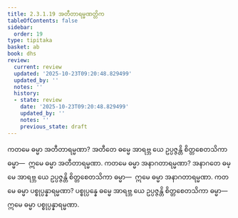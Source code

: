 ```yaml
---
title: 2.3.1.19 အတီတာရမ္မဏတ္တိက
tableOfContents: false
sidebar:
  order: 19
type: tipitaka
basket: ab
book: dhs
review:
  current: review
  updated: '2025-10-23T09:20:48.829499'
  updated_by: ''
  notes: ''
  history:
  - state: review
    date: '2025-10-23T09:20:48.829499'
    updated_by: ''
    notes: ''
    previous_state: draft
---
```



<ReviewStatus review={frontmatter.review} showDetails={true} />

<HypothesisAnnotation frontmatter={frontmatter} />

<DynamicBreadcrumb />

<Division number="1047" book="dhs" e="ch" v="29" p="213">

<Paragraph number="1712" book="dhs">
ကတမေ ဓမ္မာ အတီတာရမ္မဏာ? အတီတေ ဓမ္မေ အာရဗ္ဘ ယေ ဥပ္ပဇ္ဇန္တိ စိတ္တစေတသိကာ ဓမ္မာ—  ဣမေ ဓမ္မာ အတီတာရမ္မဏာ.
</Paragraph>

</Division>
<Division number="1048" book="dhs" e="ch" v="29" p="213">

<Paragraph number="1713" book="dhs">
ကတမေ ဓမ္မာ အနာဂတာရမ္မဏာ? အနာဂတေ ဓမ္မေ အာရဗ္ဘ ယေ ဥပ္ပဇ္ဇန္တိ စိတ္တစေတသိကာ ဓမ္မာ—  ဣမေ ဓမ္မာ အနာဂတာရမ္မဏာ.
</Paragraph>

</Division>
<Division number="1049" book="dhs" e="ch" v="29" p="213">

<Paragraph number="1714" book="dhs">
ကတမေ ဓမ္မာ ပစ္စုပ္ပန္နာရမ္မဏာ? ပစ္စုပ္ပန္နေ ဓမ္မေ အာရဗ္ဘ ယေ ဥပ္ပဇ္ဇန္တိ စိတ္တစေတသိကာ ဓမ္မာ—  ဣမေ ဓမ္မာ ပစ္စုပ္ပန္နာရမ္မဏာ.
</Paragraph>
</Division>